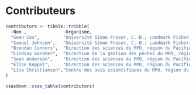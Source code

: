 # Contributeurs

```r
contributors <- tibble::tribble(
  ~Nom ,              ~Organisme,
  "Sean Cox",         "Université Simon Fraser, C.-B.; Landmark Fisheries Research",
  "Samuel Johnson",   "Université Simon Fraser, C.-B.; Landmark Fisheries Research",
  "Brendan Connors",  "Direction des sciences du MPO, région du Pacifique",
  "Lindsay Gardner",  "Direction de la gestion des pêches du MPO, région du Pacifique",
  "Sean Anderson",    "Direction des sciences du MPO, région du Pacifique (examinateur)",
  "Elise Keppel",     "Direction des sciences du MPO, région du Pacifique (examinatrice)",
  "Lisa Christiansen","Centre des avis scientifiques du MPO, région du Pacifique (rédactrice)"
)
```

```r
csasdown::csas_table(contributors)
```
